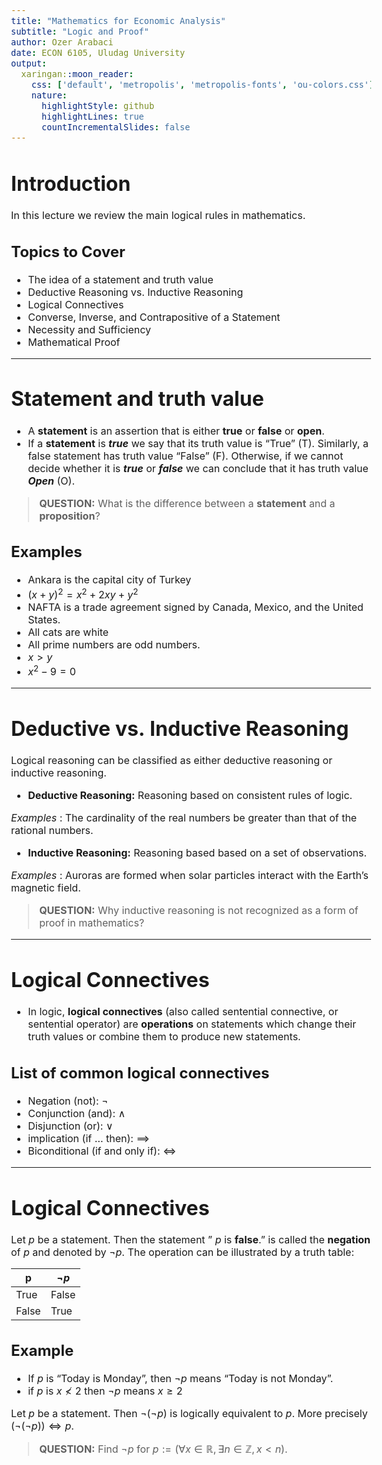 ```yaml
---
title: "Mathematics for Economic Analysis"
subtitle: "Logic and Proof"
author: Ozer Arabaci
date: ECON 6105, Uludag University
output:
  xaringan::moon_reader:
    css: ['default', 'metropolis', 'metropolis-fonts', 'ou-colors.css']
    nature:
      highlightStyle: github
      highlightLines: true
      countIncrementalSlides: false
---
```


<style type="text/css">
  body{
  font-size: 12pt;
}
</style>


# Introduction

In this lecture we review the main logical rules in mathematics. 

## Topics to Cover

- The idea of a statement and  truth value 
- Deductive Reasoning vs. Inductive Reasoning
- Logical Connectives
- Converse, Inverse, and Contrapositive of a Statement
- Necessity and Sufficiency
- Mathematical Proof

---

# Statement and truth value 

- A **statement** is an assertion that is either **true** or **false** or **open**. 
- If a **statement** is ***true*** we say that its truth value is "True" (T). Similarly, a
false statement has truth value "False" (F). Otherwise, if we cannot decide whether it is ***true*** or ***false*** we can conclude that it has truth value ***Open*** (O).

> **QUESTION:**  What is the difference between a **statement** and a **proposition**?

## Examples

- Ankara is the capital city of Turkey
- $(x + y)^{2} = x^{2} + 2xy + y^{2}$
- NAFTA is a trade agreement signed by Canada, Mexico, and the United States. 
- All cats are white
-  All prime numbers are odd numbers.
- $x > y$
- $x^{2} - 9 = 0$

---

# Deductive vs. Inductive Reasoning

Logical reasoning can be classified as either deductive reasoning or inductive reasoning.

- **Deductive Reasoning:**  Reasoning based on consistent rules of logic. 

*Examples* : The cardinality of the real numbers be greater than that of the rational numbers. 

- **Inductive Reasoning:**  Reasoning based based on a set of observations. 

*Examples* : Auroras are formed when solar particles interact with the Earth’s magnetic field.


> **QUESTION:** Why inductive reasoning is not recognized as a form of proof in mathematics?

---

# Logical Connectives


- In logic, **logical connectives** (also called sentential connective, or sentential operator) are **operations** on statements which change their truth values or combine them to produce new statements.


## List of common logical connectives

- Negation (not): $\neg$
- Conjunction (and): $\land$
- Disjunction (or): $\lor$
- implication (if $\dots$ then): $\implies$
- Biconditional (if and only if): $\iff$

---

# Logical Connectives

Let $p$ be a statement. Then the statement " $p$ is **false**." is called the **negation** of $p$ and denoted by $\neg p$. The operation can be illustrated by a truth table:


| p     	|  $\neg p$ |
|-------	|-------	  |
| True  	| False 	  |
| False 	| True      |

## Example

- If  $p$ is “Today is Monday”, then $\neg p$ means “Today is not Monday”.
- if $p$ is $x \nless 2$ then $\neg p$ means $x \geq 2$


Let  $p$ be a statement. Then  $\neg(\neg p)$  is logically equivalent to $p$. More precisely $(\neg(\neg p)) \iff p$.

> **QUESTION:** Find $\neg p$ for $p :=(\forall x \in \mathbb{R}, \exists n \in \mathbb{Z}, x<n)$.
